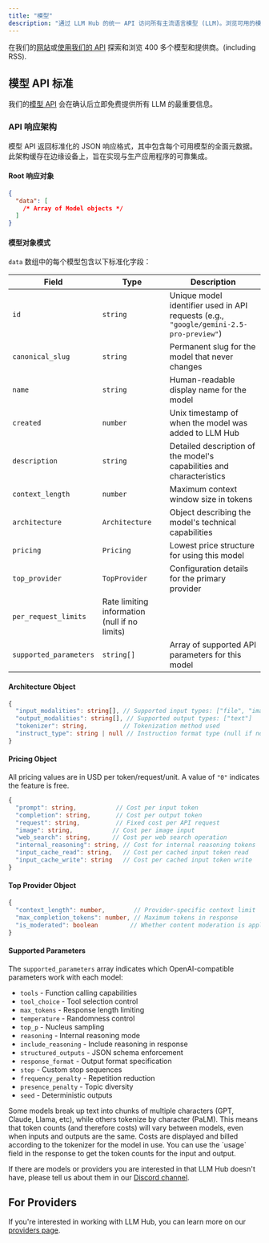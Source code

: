 ```yaml
---
title: "模型"
description: "通过 LLM Hub 的统一 API 访问所有主流语言模型 (LLM)。浏览可用的模型，比较功能，并与您首选的提供商集成。"
---
```


在我们的[网站](https://www.llmhub.com.cn)或[使用我们的 API](/docs/api-reference/list-available-models) 探索和浏览 400 多个模型和提供商。(including RSS).

## 模型 API 标准

我们的[模型 API](/docs/api-reference/list-available-models) 会在确认后立即免费提供所有 LLM 的最重要信息。

### API 响应架构

模型 API 返回标准化的 JSON 响应格式，其中包含每个可用模型的全面元数据。此架构缓存在边缘设备上，旨在实现与生产应用程序的可靠集成。

#### Root 响应对象

```json
{
  "data": [
    /* Array of Model objects */
  ]
}
```

#### 模型对象模式

`data` 数组中的每个模型包含以下标准化字段：

| Field                  | Type                                          | Description                                                                            |
| ---------------------- | --------------------------------------------- | -------------------------------------------------------------------------------------- |
| `id`                   | `string`                                      | Unique model identifier used in API requests (e.g., `"google/gemini-2.5-pro-preview"`) |
| `canonical_slug`       | `string`                                      | Permanent slug for the model that never changes                                        |
| `name`                 | `string`                                      | Human-readable display name for the model                                              |
| `created`              | `number`                                      | Unix timestamp of when the model was added to LLM Hub                               |
| `description`          | `string`                                      | Detailed description of the model's capabilities and characteristics                   |
| `context_length`       | `number`                                      | Maximum context window size in tokens                                                  |
| `architecture`         | `Architecture`                                | Object describing the model's technical capabilities                                   |
| `pricing`              | `Pricing`                                     | Lowest price structure for using this model                                            |
| `top_provider`         | `TopProvider`                                 | Configuration details for the primary provider                                         |
| `per_request_limits`   | Rate limiting information (null if no limits) |                                                                                        |
| `supported_parameters` | `string[]`                                    | Array of supported API parameters for this model                                       |

#### Architecture Object

```typescript
{
  "input_modalities": string[], // Supported input types: ["file", "image", "text"]
  "output_modalities": string[], // Supported output types: ["text"]
  "tokenizer": string,          // Tokenization method used
  "instruct_type": string | null // Instruction format type (null if not applicable)
}
```

#### Pricing Object

All pricing values are in USD per token/request/unit. A value of `"0"` indicates the feature is free.

```typescript
{
  "prompt": string,           // Cost per input token
  "completion": string,       // Cost per output token
  "request": string,          // Fixed cost per API request
  "image": string,           // Cost per image input
  "web_search": string,      // Cost per web search operation
  "internal_reasoning": string, // Cost for internal reasoning tokens
  "input_cache_read": string,   // Cost per cached input token read
  "input_cache_write": string   // Cost per cached input token write
}
```

#### Top Provider Object

```typescript
{
  "context_length": number,        // Provider-specific context limit
  "max_completion_tokens": number, // Maximum tokens in response
  "is_moderated": boolean         // Whether content moderation is applied
}
```

#### Supported Parameters

The `supported_parameters` array indicates which OpenAI-compatible parameters work with each model:

- `tools` - Function calling capabilities
- `tool_choice` - Tool selection control
- `max_tokens` - Response length limiting
- `temperature` - Randomness control
- `top_p` - Nucleus sampling
- `reasoning` - Internal reasoning mode
- `include_reasoning` - Include reasoning in response
- `structured_outputs` - JSON schema enforcement
- `response_format` - Output format specification
- `stop` - Custom stop sequences
- `frequency_penalty` - Repetition reduction
- `presence_penalty` - Topic diversity
- `seed` - Deterministic outputs

<Note>
    Some models break up text into chunks of multiple characters (GPT, Claude,
    Llama, etc), while others tokenize by character (PaLM). This means that token
    counts (and therefore costs) will vary between models, even when inputs and
    outputs are the same. Costs are displayed and billed according to the
    tokenizer for the model in use. You can use the `usage` field in the response
    to get the token counts for the input and output.
</Note>

If there are models or providers you are interested in that LLM Hub doesn't have, please tell us about them in our [Discord channel](https://openrouter.ai/discord).

## For Providers

If you're interested in working with LLM Hub, you can learn more on our [providers page](/docs/use-cases/for-providers).